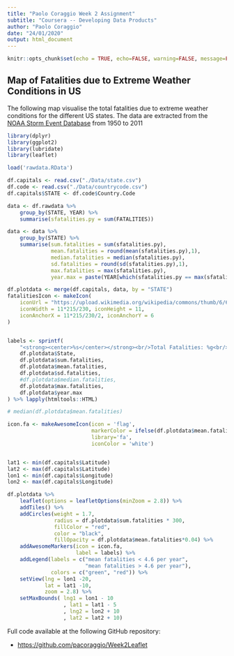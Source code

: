 ```yaml
---
title: "Paolo Coraggio Week 2 Assignment"
subtitle: "Coursera -- Developing Data Products"
author: "Paolo Coraggio"
date: "24/01/2020"
output: html_document
---
```


```r
knitr::opts_chunk$set(echo = TRUE, echo=FALSE, warning=FALSE, message=FALSE)
```

## Map of Fatalities due to Extreme Weather Conditions in US 

The following map visualise the total fatalities due to extreme weather conditions for the different US states. The data are extracted from the [NOAA Storm Event Database](https://www.ncdc.noaa.gov/stormevents/details.jsp) from 1950 to 2011


```r
library(dplyr)
library(ggplot2)
library(lubridate)
library(leaflet)

load('rawdata.RData')

df.capitals <- read.csv("./Data/state.csv")
df.code <- read.csv("./Data/countrycode.csv")
df.capitals$STATE <- df.code$Country.Code

data <- df.rawdata %>%
    group_by(STATE, YEAR) %>%
    summarise(sfatalities.py = sum(FATALITIES))

data <- data %>%
    group_by(STATE) %>%
    summarise(sum.fatalities = sum(sfatalities.py),
              mean.fatalities = round(mean(sfatalities.py),1),
              median.fatalities = median(sfatalities.py),
              sd.fatalities = round(sd(sfatalities.py),1),
              max.fatalities = max(sfatalities.py),
              year.max = paste(YEAR[which(sfatalities.py == max(sfatalities.py))], collapse = ", "))

df.plotdata <- merge(df.capitals, data, by = "STATE")
fatalitiesIcon <- makeIcon(
    iconUrl = "https://upload.wikimedia.org/wikipedia/commons/thumb/6/61/Injury_icon_2.svg/1024px-Injury_icon_2.svg.png",
    iconWidth = 11*215/230, iconHeight = 11,
    iconAnchorX = 11*215/230/2, iconAnchorY = 6
)


labels <- sprintf(
    "<strong><center>%s</center></strong><br/>Total Fatalities: %g<br/>Mean: %g Standard Deviation: %g  per year<br/>Max Fatalities: %g in: %s",
    df.plotdata$State,
    df.plotdata$sum.fatalities,
    df.plotdata$mean.fatalities, 
    df.plotdata$sd.fatalities,
    #df.plotdata$median.fatalities,
    df.plotdata$max.fatalities,
    df.plotdata$year.max
) %>% lapply(htmltools::HTML)

# median(df.plotdata$mean.fatalities)

icon.fa <- makeAwesomeIcon(icon = 'flag', 
                           markerColor = ifelse(df.plotdata$mean.fatalities < 4.6, 'green','red'), 
                           library='fa',
                           iconColor = 'white')


lat1 <- min(df.capitals$Latitude) 
lat2 <- max(df.capitals$Latitude)
lon1 <- min(df.capitals$Longitude)
lon2 <- max(df.capitals$Longitude)

df.plotdata %>%
    leaflet(options = leafletOptions(minZoom = 2.8)) %>%
    addTiles() %>%
    addCircles(weight = 1.7, 
               radius = df.plotdata$sum.fatalities * 300,
               fillColor = "red",
               color = "black",
               fillOpacity = df.plotdata$mean.fatalities*0.04) %>%
    addAwesomeMarkers(icon = icon.fa, 
                      label = labels) %>%
    addLegend(labels = c("mean fatalities < 4.6 per year",
                         "mean fatalities > 4.6 per year"),
              colors = c("green", "red")) %>%
    setView(lng = lon1 -20,
            lat = lat1 -10,
            zoom = 2.8) %>%
    setMaxBounds( lng1 = lon1 - 10
                  , lat1 = lat1 - 5
                  , lng2 = lon2 + 10
                  , lat2 = lat2 + 10)

```

Full code available at the following GitHub repository:

- [https://github.com/pacoraggio/Week2Leaflet](https://github.com/pacoraggio/Week2Leaflet)

